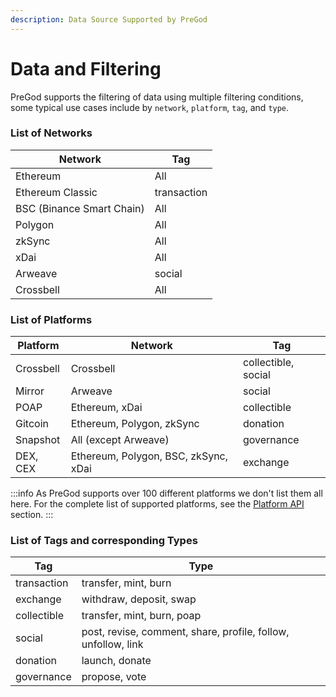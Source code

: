 ```yaml
---
description: Data Source Supported by PreGod
---
```


# Data and Filtering

PreGod supports the filtering of data using multiple filtering conditions, some typical use cases include by `network`, `platform`, `tag`, and `type`.

### List of Networks

| Network                   | Tag         |
| ------------------------- | ----------- |
| Ethereum                  | All         |
| Ethereum Classic          | transaction |
| BSC (Binance Smart Chain) | All         |
| Polygon                   | All         |
| zkSync                    | All         |
| xDai                      | All         |
| Arweave                   | social      |
| Crossbell                 | All         |

### List of Platforms

| Platform  | Network                              | Tag                 |
| --------- | ------------------------------------ | ------------------- |
| Crossbell | Crossbell                            | collectible, social |
| Mirror    | Arweave                              | social              |
| POAP      | Ethereum, xDai                       | collectible         |
| Gitcoin   | Ethereum, Polygon, zkSync            | donation            |
| Snapshot  | All (except Arweave)                 | governance          |
| DEX, CEX  | Ethereum, Polygon, BSC, zkSync, xDai | exchange            |

:::info
As PreGod supports over 100 different platforms we don't list them all here. For the complete list of supported platforms, see the [Platform API](/PreGod/api/get-platforms-of-a-tag) section.
:::

### List of Tags and corresponding Types

| Tag         | Type                                                          |
| ----------- | ------------------------------------------------------------- |
| transaction | transfer, mint, burn                                          |
| exchange    | withdraw, deposit, swap                                       |
| collectible | transfer, mint, burn, poap                                    |
| social      | post, revise, comment, share, profile, follow, unfollow, link |
| donation    | launch, donate                                                |
| governance  | propose, vote                                                 |
